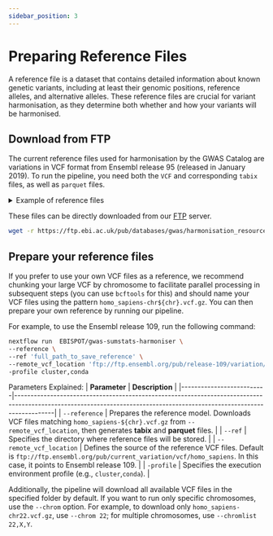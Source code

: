 ```yaml
---
sidebar_position: 3
---
```

# Preparing Reference Files

A reference file is a dataset that contains detailed information about known genetic variants, including at least their genomic positions, reference alleles, and alternative alleles. These reference files are crucial for variant harmonisation, as they determine both whether and how your variants will be harmonised.

## Download from FTP

The current reference files used for harmonisation by the GWAS Catalog are variations in VCF format from Ensembl release 95 (released in January 2019). To run the pipeline, you need both the `VCF` and corresponding `tabix` files, as well as `parquet` files.

<details>
    <summary>Example of reference files</summary>
    ```markdown
    ./resources
    |-- homo_sapiens-chr1.parquet
    |-- homo_sapiens-chr1.vcf.gz
    |-- homo_sapiens-chr1.vcf.gz.tbi
    ```
</details>

These files can be directly downloaded from our [FTP](https://ftp.ebi.ac.uk/pub/databases/gwas/harmonisation_resources/) server.

``` bash
wget -r https://ftp.ebi.ac.uk/pub/databases/gwas/harmonisation_resources/
```

## Prepare your reference files

If you prefer to use your own VCF files as a reference, we recommend chunking your large VCF by chromosome to facilitate parallel processing in subsequent steps (you can use `bcftools` for this) and should name your VCF files using the pattern `homo_sapiens-chr${chr}.vcf.gz`. You can then prepare your own reference by running our pipeline.

For example, to use the Ensembl release 109, run the following command:

``` bash
nextflow run  EBISPOT/gwas-sumstats-harmoniser \
--reference \
--ref 'full_path_to_save_reference' \
--remote_vcf_location 'ftp://ftp.ensembl.org/pub/release-109/variation/vcf/homo_sapiens/' \
-profile cluster,conda
```
Parameters Explained:
| **Parameter**            | **Description**                                                                                                                                                        |
|--------------------------|------------------------------------------------------------------------------------------------------------------------------------------------------------------------|
| `--reference`            | Prepares the reference model. Downloads VCF files matching `homo_sapiens-${chr}.vcf.gz` from `--remote_vcf_location`, then generates **tabix** and **parquet** files.    |
| `--ref`                  | Specifies the directory where reference files will be stored.                                                                                                           |
| `--remote_vcf_location`  | Defines the source of the reference VCF files. Default is `ftp://ftp.ensembl.org/pub/current_variation/vcf/homo_sapiens`. In this case, it points to Ensembl release 109. |
| `-profile`               | Specifies the execution environment profile (e.g., `cluster`,`conda`).                                                                                                |

Additionally, the pipeline will download all available VCF files in the specified folder by default. If you want to run only specific chromosomes, use the `--chrom` option. For example, to download only `homo_sapiens-chr22.vcf.gz`, use `--chrom 22`; for multiple chromosomes, use `--chromlist 22,X,Y`.
